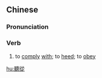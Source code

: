 {{also|听从}}
==Chinese==
{{zh-forms|s=听从}}

===Pronunciation===
{{zh-pron
|m=tīngcóng
|h=pfs=thâng-chhiùng
|mn=thiaⁿ-chiông/qz,xm,zz:theng-chiông
|cat=v
}}

===Verb===
{{zh-verb}}

# to [[comply]] [[with]]; to [[heed]]; to [[obey]]

[[hu:聽從]]